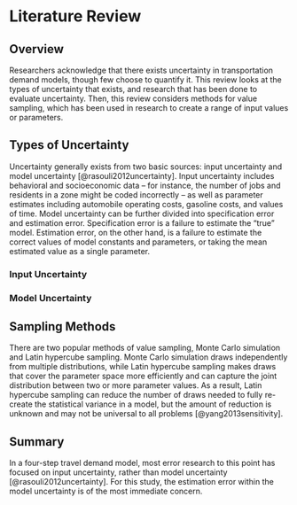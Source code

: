 # Literature Review

## Overview

Researchers acknowledge that there exists uncertainty in transportation demand models, though few choose to quantify it. This review looks at the types of uncertainty that exists, and research that has been done to evaluate uncertainty. Then, this review considers methods for value sampling, which has been used in research to create a range of input values or parameters.

## Types of Uncertainty

Uncertainty generally exists from two basic sources: input uncertainty and model uncertainty [@rasouli2012uncertainty]. Input uncertainty includes behavioral and socioeconomic data – for instance, the number of jobs and residents in a zone might be coded incorrectly – as well as parameter estimates including automobile operating costs, gasoline costs, and values of time. Model uncertainty can be further divided into specification error and estimation error. Specification error is a failure to estimate the “true” model. Estimation error, on the other hand, is a failure to estimate the correct values of model constants and parameters, or taking the mean estimated value as a single parameter. 

### Input Uncertainty

### Model Uncertainty

## Sampling Methods

There are two popular methods of value sampling, Monte Carlo simulation and Latin hypercube sampling. Monte Carlo simulation draws independently from multiple distributions, while Latin hypercube sampling makes draws that cover the parameter space more efficiently and can capture the joint distribution between two or more parameter values. As a result, Latin hypercube sampling can reduce the number of draws needed to fully re-create the statistical variance in a model, but the amount of reduction is unknown and may not be universal to all problems [@yang2013sensitivity].

## Summary

In a four-step travel demand model, most error research to this point has focused on input uncertainty, rather than model uncertainty [@rasouli2012uncertainty]. For this study, the estimation error within the model uncertainty is of the most immediate concern.